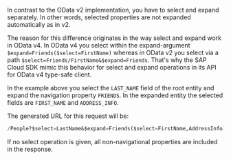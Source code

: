 In contrast to the OData v2 implementation, you have to select and expand separately.
In other words, selected properties are not expanded automatically as in v2.

The reason for this difference originates in the way select and expand work in OData v4.
In OData v4 you select within the expand-argument `$expand=Friends($select=FirstName)` whereas in OData v2 you select via a path `$select=Friends/FirstName&$expand=Friends`.
That's why the SAP Cloud SDK mimic this behavior for select and expand operations in its API for OData v4 type-safe client.

In the example above you select the `LAST_NAME` field of the root entity and expand the navigation property `FRIENDS`.
In the expanded entity the selected fields are `FIRST_NAME` and `ADDRESS_INFO`.

The generated URL for this request will be:

```sql
/People?$select=LastName&$expand=Friends($select=FirstName,AddressInfo)
```

If no select operation is given, all non-navigational properties are included in the response.
